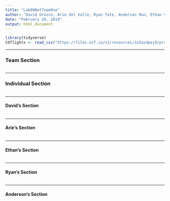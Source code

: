 ---
title: "Lab06NotTeamOne"
author: "David Orozco, Arie del Valle, Ryan Tate, Anderson Mun, Ethan Schacht"
date: "February 20, 2019"
output: html_document
---
```{r, echo=FALSE, include=FALSE}
library(tidyverse)
COflights <- read_csv("https://files.osf.io/v1/resources/3z5as4pej8/providers/osfstorage/5a8ca28f57103100104584db")
```
****
### Team Section
```{r}

```
****
### Individual Section
```{r}

```
****
#### David's Section
```{r}

```
****
#### Arie's Section
```{r}

```
****
#### Ethan's Section
```{r}

```
****
#### Ryan's Section
```{r}

```
****
#### Anderson's Section
```{r}

```